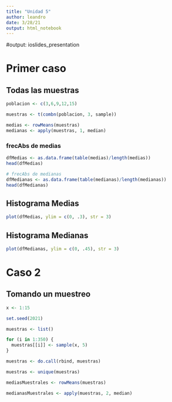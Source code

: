 ```yaml
---
title: "Unidad 5"
author: leandro
date: 3/28/21
output: html_notebook
---
```

#output: ioslides_presentation

# Primer caso

## Todas las muestras

```r
poblacion <- c(3,6,9,12,15)

muestras <- t(combn(poblacion, 3, sample))

medias <- rowMeans(muestras)
medianas <- apply(muestras, 1, median)
```

### frecAbs de medias
```r
dfMedias <- as.data.frame(table(medias)/length(medias))
head(dfMedias)

# frecAbs de medianas
dfMedianas <- as.data.frame(table(medianas)/length(medianas))
head(dfMedianas)
```

## Histograma Medias

```r
plot(dfMedias, ylim = c(0, .3), str = 3)
```

## Histograma Medianas
```r
plot(dfMedianas, ylim = c(0, .45), str = 3)
```

# Caso 2

## Tomando un muestreo

```r

x <- 1:15

set.seed(2021)

muestras <- list()

for (i in 1:350) {
  muestras[[i]] <- sample(x, 5)
}

muestras <- do.call(rbind, muestras)

muestras <- unique(muestras)

mediasMuestrales <- rowMeans(muestras)

medianasMuestrales <- apply(muestras, 2, median)
```
